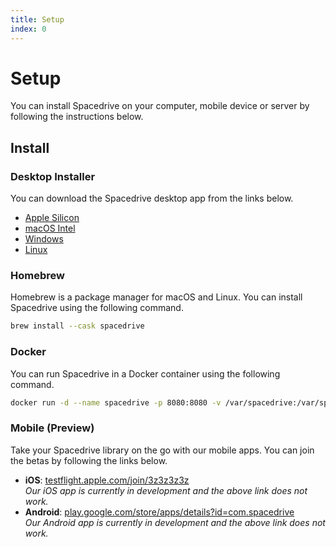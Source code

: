 ```yaml
---
title: Setup
index: 0
---
```


# Setup

You can install Spacedrive on your computer, mobile device or server by following the instructions below.

## Install

### Desktop Installer

You can download the Spacedrive desktop app from the links below.

- <a href="https://www.spacedrive.com/api/releases/desktop/stable/darwin/aarch64">Apple Silicon</a>
- <a href="https://www.spacedrive.com/api/releases/desktop/stable/darwin/x86_64">macOS Intel</a>
- <a href="https://www.spacedrive.com/api/releases/desktop/stable/windows/x86_64">Windows</a>
- <a href="https://www.spacedrive.com/api/releases/desktop/stable/linux/x86_64">Linux</a>

### Homebrew

Homebrew is a package manager for macOS and Linux. You can install Spacedrive using the following command.

```bash
brew install --cask spacedrive
```

### Docker

You can run Spacedrive in a Docker container using the following command.

```bash
docker run -d --name spacedrive -p 8080:8080 -v /var/spacedrive:/var/spacedrive spacedrive/spacedrive
```

### Mobile (Preview)

Take your Spacedrive library on the go with our mobile apps. You can join the betas by following the links below.

- **iOS**: [testflight.apple.com/join/3z3z3z3z](https://testflight.apple.com/join/3z3z3z3z) <br/>
  _Our iOS app is currently in development and the above link does not work._
- **Android**: [play.google.com/store/apps/details?id=com.spacedrive](https://play.google.com/store/apps/details?id=com.spacedrive)<br/>
  _Our Android app is currently in development and the above link does not work._
